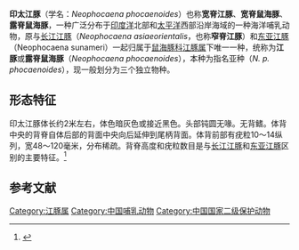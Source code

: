 {{Speciesbox
| name = 印太江豚
| image =Neophocaena phocaenoides -Miyajima Aquarium -Japan-8a.jpg
| image_caption =
| status =VU
| status_system = IUCN3.1
| status_ref = <ref name="iucn">{{cite iucn|author=Wang, J. Y.|author2=Reeves, R.|year=2017|url=https://www.iucnredlist.org/species/198920/50386795|title=''Neophocaena phocaenoides''|access-date=3 January 2020}}</ref>
| genus = Neophocaena
| species = phocaenoides
| authority = [[乔治·居维叶|G. Cuvier]]，1829
| synonyms =
| range_map = cetacea_range_map_Finless_Porpoise.PNG
| range_map_caption = 江豚属分布图
}}
'''印太江豚'''（学名：''Neophocaena phocaenoides''）也称'''宽脊江豚'''、'''宽脊鼠海豚'''、'''露脊鼠海豚'''，一种广泛分布于[[印度洋|印度洋]]北部和[[太平洋|太平洋]]西部沿岸海域的一种海洋哺乳动物，原与[[长江江豚|长江江豚]]（''Neophocaena asiaeorientalis''，也称'''窄脊江豚'''）和[[东亚江豚|东亚江豚]]（Neophocaena sunameri）一起归属于[[鼠海豚科|鼠海豚科]][[江豚属|江豚属]]下唯一一种，统称为'''江豚'''或'''露脊鼠海豚'''（''Neophocaena phocaenoides''），本种为指名亚种（''N. p. phocaenoides''），现一般划分为三个独立物种。

==形态特征==
印太江豚体长约2米左右，体色暗灰色或接近黑色。头部钝圆无喙。无背鳍。体背中央的背脊自体后部的背面中央向后延伸到尾柄背面。体背前部有疣粒10～14纵列，宽48～120毫米，分布稀疏。背脊高度和疣粒数目是与[[长江江豚|长江江豚]]和[[东亚江豚|东亚江豚]]区别的主要特征。<ref name=中国动物主题数据库>{{cite web |title=江豚 |url=http://www.zoology.csdb.cn/taxon/%7BBE02DB56-AF99-4EE3-855F-60BC343F0296%7D|website=中国动物主题数据库 |accessdate=2021-03-09}}</ref>



==参考文献==
{{reflist}}

{{Taxonbar|from=Q322138}}
[[Category:江豚属|Category:江豚属]]
[[Category:中国哺乳动物|Category:中国哺乳动物]]
[[Category:中国国家二级保护动物|Category:中国国家二级保护动物]]